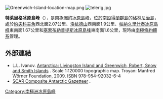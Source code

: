 [[Image:Greenwich-Island-location-map.png|thumb]]
[[Image:telerig.jpg|thumb]]

{{coord|62|29|35|S|59|55|33|W|display=title}}

'''特萊里格冰原島峰'''（{{lang-en|Telerig Nunatak}}），是[[南極洲|南極洲]]的[[冰原島峰|冰原島峰]]，位於[[南設得蘭群島|南設得蘭群島]]的[[格林尼治島|格林尼治島]]，處於[[約夫科夫角|約夫科夫角]]西北面2.07公里、[[洛依德山|洛依德山]]西南面1.9公里、[[帕納久里什泰冰原島峰|帕納久里什泰冰原島峰]]東南面1.67公里和[[塞索布勒普提斯冰原島峰|塞索布勒普提斯冰原島峰]]東南面1.6公里，現時由[[南極條約體系|南極條約體系]]管理。

==外部連結==
* L.L. Ivanov. [http://apcbg.org/image023.jpg Antarctica: Livingston Island and Greenwich, Robert, Snow and Smith Islands] {{Wayback|url=http://apcbg.org/image023.jpg |date=20080424075823 }}. Scale 1:120000 topographic map.  Troyan: Manfred Wörner Foundation, 2009.  ISBN 978-954-92032-6-4
* [http://data.aad.gov.au/aadc/gaz/scar/ SCAR Composite Antarctic Gazetteer] {{WebCite|url=https://www.webcitation.org/5ug2CfC7m?url=http://data.aad.gov.au/aadc/gaz/scar/ |date=20101202140255 |dateformat=iso }}.

{{Antarctica-geo-stub}}
[[Category:南極洲冰原島峰|Category:南極洲冰原島峰]]